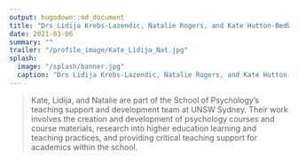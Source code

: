 ```yaml
---
output: hugodown::md_document
title: "Drs Lidija Krebs-Lazendic, Natalie Rogers, and Kate Hutton-Bedbrook"
date: 2021-03-06
summary: ""
trailer: "/profile_image/Kate_Lidija_Nat.jpg"
splash:
  image: "/splash/banner.jpg"
  caption: "Drs Lidija Krebs-Lazendic, Natalie Rogers, and Kate Hutton-Bedbrook"
---
```


> Kate, Lidija, and Natalie are part of the School of Psychology's teaching support and development team at UNSW Sydney. Their work involves the creation and development of psychology courses and course materials, research into higher education learning and teaching practices, and providing critical teaching support for academics within the school.
